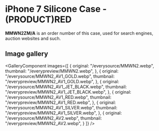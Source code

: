 
# iPhone 7 Silicone Case - (PRODUCT)RED

<Callout type='info' emoji='👉🏻'>**MMWN2ZM/A** is an order number of this case, used for search engines, auction websites and such.</Callout>

## Image gallery

<GalleryComponent
    images={[
      {
        original: "/everysource/MMWN2.webp",
        thumbnail: "/everypreview/MMWN2.webp",
      },
      {
        original: "/everysource/MMWN2_AV1_GOLD.webp",
        thumbnail: "/everypreview/MMWN2_AV1_GOLD.webp",
      },
      {
        original: "/everysource/MMWN2_AV1_JET_BLACK.webp",
        thumbnail: "/everypreview/MMWN2_AV1_JET_BLACK.webp",
      },
      {
        original: "/everysource/MMWN2_AV1_RED.webp",
        thumbnail: "/everypreview/MMWN2_AV1_RED.webp",
      },
      {
        original: "/everysource/MMWN2_AV1_SILVER.webp",
        thumbnail: "/everypreview/MMWN2_AV1_SILVER.webp",
      },
      {
        original: "/everysource/MMWN2_AV2.webp",
        thumbnail: "/everypreview/MMWN2_AV2.webp",
      }
    ]}
  />
